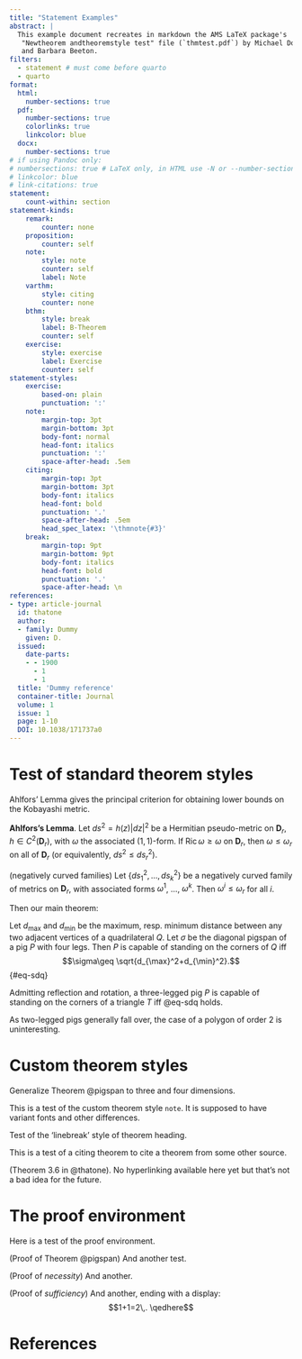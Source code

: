 ```yaml
---
title: "Statement Examples"
abstract: |
  This example document recreates in markdown the AMS LaTeX package's
   "Newtheorem andtheoremstyle test" file (`thmtest.pdf`) by Michael Downes
   and Barbara Beeton. 
filters: 
  - statement # must come before quarto
  - quarto
format:
  html:
    number-sections: true
  pdf:
    number-sections: true
    colorlinks: true
    linkcolor: blue
  docx:
    number-sections: true
# if using Pandoc only: 
# numbersections: true # LaTeX only, in HTML use -N or --number-sections
# linkcolor: blue
# link-citations: true
statement:
    count-within: section
statement-kinds:
    remark:
        counter: none
    proposition:
        counter: self
    note:
        style: note
        counter: self
        label: Note
    varthm:
        style: citing
        counter: none
    bthm:
        style: break
        label: B-Theorem
        counter: self
    exercise:
        style: exercise
        label: Exercise
        counter: self
statement-styles:
    exercise:
        based-on: plain
        punctuation: ':'
    note:
        margin-top: 3pt
        margin-bottom: 3pt
        body-font: normal
        head-font: italics
        punctuation: ':'
        space-after-head: .5em
    citing:
        margin-top: 3pt
        margin-bottom: 3pt
        body-font: italics
        head-font: bold
        punctuation: '.'
        space-after-head: .5em
        head_spec_latex: '\thmnote{#3}'
    break:
        margin-top: 9pt
        margin-bottom: 9pt
        body-font: italics
        head-font: bold
        punctuation: '.'
        space-after-head: \n 
references:
- type: article-journal
  id: thatone
  author:
  - family: Dummy
    given: D.
  issued:
    date-parts:
    - - 1900
      - 1
      - 1
  title: 'Dummy reference'
  container-title: Journal
  volume: 1
  issue: 1
  page: 1-10
  DOI: 10.1038/171737a0
---
```


# Test of standard theorem styles

Ahlfors' Lemma gives the principal criterion for obtaining lower bounds
on the Kobayashi metric.

::: lemma
**Ahlfors's Lemma**. Let $ds^2 = h(z)|dz|^2$ be a Hermitian
pseudo-metric on $\mathbf{D}_r$, $h\in C^2(\mathbf{D}_r)$, with $\omega$
the associated $(1,1)$-form. If
$\mathop{\mathrm{Ric}}\nolimits\omega\geq\omega$ on $\mathbf{D}_r$, then
$\omega\leq\omega_r$ on all of $\mathbf{D}_r$ (or equivalently,
$ds^2\leq ds_r^2$).
:::

::: lem
(negatively curved families) Let $\{ds_1^2,\dots,ds_k^2\}$
be a negatively curved family of metrics on $\mathbf{D}_r$, with
associated forms $\omega^1$, ..., $\omega^k$. Then
$\omega^i \leq\omega_r$ for all $i$.
:::

Then our main theorem:

::: {.theorem #pigspan}
Let $d_{\max}$ and $d_{\min}$ be the maximum,
resp.\ minimum distance between any two adjacent vertices of a
quadrilateral $Q$. Let $\sigma$ be the diagonal pigspan of a pig $P$
with four legs. Then $P$ is capable of standing on the corners of $Q$
iff 
$$\sigma\geq \sqrt{d_{\max}^2+d_{\min}^2}.$$ {#eq-sdq}
:::

::: corollary
Admitting reflection and rotation, a three-legged pig
$P$ is capable of standing on the corners of a triangle $T$ iff
@eq-sdq holds.
:::

::: {.remark .unnumbered}
As two-legged pigs generally fall over, the case of a
polygon of order $2$ is uninteresting.
:::

# Custom theorem styles

::: exercise
Generalize Theorem\ @pigspan to three and four dimensions.
:::

::: note
This is a test of the custom theorem style `note`. It is
supposed to have variant fonts and other differences.
:::

::: bthm
Test of the 'linebreak' style of theorem heading.
:::

This is a test of a citing theorem to cite a theorem from some other
source.

::: varthm
(Theorem 3.6 in @thatone). No hyperlinking available here yet 
but that's not a bad idea for the future.
:::

# The proof environment

::: proof
Here is a test of the proof environment.
:::

::: proof
(Proof of Theorem @pigspan) And another test.
:::

::: proof
(Proof of *necessity*) And another.
:::

::: proof
(Proof of *sufficiency*)  And another, ending with
a display: $$1+1=2\,. \qedhere$$

:::

# References

